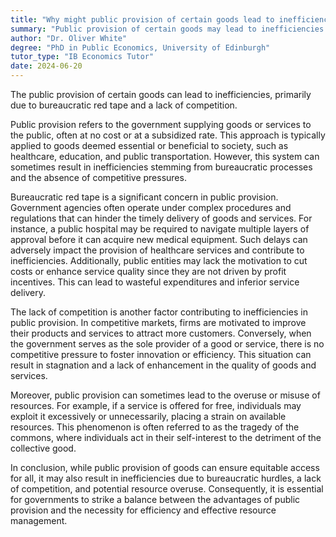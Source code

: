 ```yaml
---
title: "Why might public provision of certain goods lead to inefficiencies?"
summary: "Public provision of certain goods may lead to inefficiencies due to potential bureaucratic red tape and lack of competition."
author: "Dr. Oliver White"
degree: "PhD in Public Economics, University of Edinburgh"
tutor_type: "IB Economics Tutor"
date: 2024-06-20
---
```


The public provision of certain goods can lead to inefficiencies, primarily due to bureaucratic red tape and a lack of competition.

Public provision refers to the government supplying goods or services to the public, often at no cost or at a subsidized rate. This approach is typically applied to goods deemed essential or beneficial to society, such as healthcare, education, and public transportation. However, this system can sometimes result in inefficiencies stemming from bureaucratic processes and the absence of competitive pressures.

Bureaucratic red tape is a significant concern in public provision. Government agencies often operate under complex procedures and regulations that can hinder the timely delivery of goods and services. For instance, a public hospital may be required to navigate multiple layers of approval before it can acquire new medical equipment. Such delays can adversely impact the provision of healthcare services and contribute to inefficiencies. Additionally, public entities may lack the motivation to cut costs or enhance service quality since they are not driven by profit incentives. This can lead to wasteful expenditures and inferior service delivery.

The lack of competition is another factor contributing to inefficiencies in public provision. In competitive markets, firms are motivated to improve their products and services to attract more customers. Conversely, when the government serves as the sole provider of a good or service, there is no competitive pressure to foster innovation or efficiency. This situation can result in stagnation and a lack of enhancement in the quality of goods and services.

Moreover, public provision can sometimes lead to the overuse or misuse of resources. For example, if a service is offered for free, individuals may exploit it excessively or unnecessarily, placing a strain on available resources. This phenomenon is often referred to as the tragedy of the commons, where individuals act in their self-interest to the detriment of the collective good.

In conclusion, while public provision of goods can ensure equitable access for all, it may also result in inefficiencies due to bureaucratic hurdles, a lack of competition, and potential resource overuse. Consequently, it is essential for governments to strike a balance between the advantages of public provision and the necessity for efficiency and effective resource management.
    